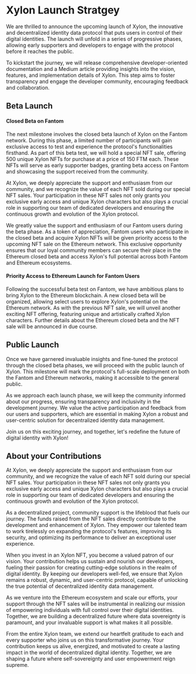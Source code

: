 # Xylon Launch Stratgey

We are thrilled to announce the upcoming launch of Xylon, the innovative and decentralized identity data protocol that puts users in control of their digital identities. The launch will unfold in a series of progressive phases, allowing early supporters and developers to engage with the protocol before it reaches the public.

To kickstart the journey, we will release comprehensive developer-oriented documentation and a Medium article providing insights into the vision, features, and implementation details of Xylon. This step aims to foster transparency and engage the developer community, encouraging feedback and collaboration.

## Beta Launch

#### Closed Beta on Fantom

The next milestone involves the closed beta launch of Xylon on the Fantom network. During this phase, a limited number of participants will gain exclusive access to test and experience the protocol's functionalities firsthand. As part of this beta test, we will hold a special NFT sale, offering 500 unique Xylon NFTs for purchase at a price of 150 FTM each. These NFTs will serve as early supporter badges, granting beta access on Fantom and showcasing the support received from the community.

At Xylon, we deeply appreciate the support and enthusiasm from our community, and we recognize the value of each NFT sold during our special NFT sales. Your participation in these NFT sales not only grants you exclusive early access and unique Xylon characters but also plays a crucial role in supporting our team of dedicated developers and ensuring the continuous growth and evolution of the Xylon protocol.

We greatly value the support and enthusiasm of our Fantom users during the beta phase. As a token of appreciation, Fantom users who participate in the closed beta and acquire Xylon NFTs will be given priority access to the upcoming NFT sale on the Ethereum network. This exclusive opportunity ensures that our loyal community members can secure their place in the Ethereum closed beta and access Xylon's full potential across both Fantom and Ethereum ecosystems.

#### Priority Access to Ethereum Launch for Fantom Users

Following the successful beta test on Fantom, we have ambitious plans to bring Xylon to the Ethereum blockchain. A new closed beta will be organized, allowing select users to explore Xylon's potential on the Ethereum network. As with the previous NFT sale, we will unveil another exciting NFT offering, featuring unique and artistically crafted Xylon characters. Further details about the Ethereum closed beta and the NFT sale will be announced in due course.

## Public Launch

Once we have garnered invaluable insights and fine-tuned the protocol through the closed beta phases, we will proceed with the public launch of Xylon. This milestone will mark the protocol's full-scale deployment on both the Fantom and Ethereum networks, making it accessible to the general public.

As we approach each launch phase, we will keep the community informed about our progress, ensuring transparency and inclusivity in the development journey. We value the active participation and feedback from our users and supporters, which are essential in making Xylon a robust and user-centric solution for decentralized identity data management.

Join us on this exciting journey, and together, let's redefine the future of digital identity with Xylon!

## About your Contributions

At Xylon, we deeply appreciate the support and enthusiasm from our community, and we recognize the value of each NFT sold during our special NFT sales. Your participation in these NFT sales not only grants you exclusive early access and unique Xylon characters but also plays a crucial role in supporting our team of dedicated developers and ensuring the continuous growth and evolution of the Xylon protocol.

As a decentralized project, community support is the lifeblood that fuels our journey. The funds raised from the NFT sales directly contribute to the development and enhancement of Xylon. They empower our talented team to work tirelessly on expanding the protocol's features, improving its security, and optimizing its performance to deliver an exceptional user experience.

When you invest in an Xylon NFT, you become a valued patron of our vision. Your contribution helps us sustain and nourish our developers, fueling their passion for creating cutting-edge solutions in the realm of digital identity. By keeping our developers well-fed, we ensure that Xylon remains a robust, dynamic, and user-centric protocol, capable of unlocking the true potential of decentralized identity data management.

As we venture into the Ethereum ecosystem and scale our efforts, your support through the NFT sales will be instrumental in realizing our mission of empowering individuals with full control over their digital identities. Together, we are building a decentralized future where data sovereignty is paramount, and your invaluable support is what makes it all possible.

From the entire Xylon team, we extend our heartfelt gratitude to each and every supporter who joins us on this transformative journey. Your contribution keeps us alive, energized, and motivated to create a lasting impact in the world of decentralized digital identity. Together, we are shaping a future where self-sovereignty and user empowerment reign supreme.

